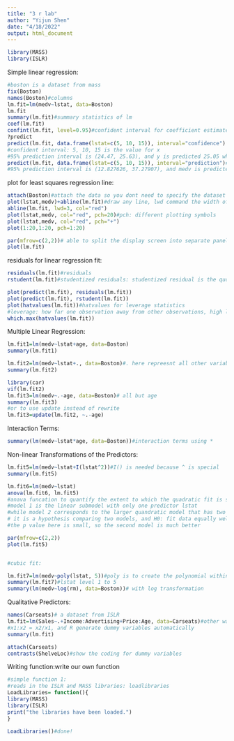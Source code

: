 ```yaml
---
title: "3 r lab"
author: "Yijun Shen"
date: "4/18/2022"
output: html_document
---
```


```r
library(MASS)
library(ISLR)
```

Simple linear regression:

```r
#boston is a dataset from mass
fix(Boston)
names(Boston)#columns
lm.fit=lm(medv~lstat, data=Boston)
lm.fit
summary(lm.fit)#summary statistics of lm
coef(lm.fit)
confint(lm.fit, level=0.95)#confident interval for coefficient estimates
?predict
predict(lm.fit, data.frame(lstat=c(5, 10, 15)), interval="confidence")
#confident interval: 5, 10, 15 is the value for x
#95% prediction interval is (24.47, 25.63), and y is predicted 25.05 when x equals to 10
predict(lm.fit, data.frame(lstat=c(5, 10, 15)), interval="prediction")#prediction interval
#95% prediction interval is (12.827626, 37.27907), and medv is predicted 25.05 when lstat equals to 10
```

plot for least squares regression line:

```r
attach(Boston)#attach the data so you dont need to specify the dataset each times
plot(lstat,medv)+abline(lm.fit)#draw any line, lwd command the width of the regression line
abline(lm.fit, lwd=3, col="red")
plot(lstat,medv, col="red", pch=20)#pch: different plotting symbols
plot(lstat,medv, col="red", pch="+")
plot(1:20,1:20, pch=1:20)

par(mfrow=c(2,2))# able to split the display screen into separate panels for multiple plots, 2 x 2 in this one
plot(lm.fit)
```

residuals for linear regression fit:

```r
residuals(lm.fit)#residuals
rstudent(lm.fit)#studentized residuals: studentized residual is the quotient resulting from the division of a residual by an estimate of its standard deviation. 

plot(predict(lm.fit), residuals(lm.fit))
plot(predict(lm.fit), rstudent(lm.fit))
plot(hatvalues(lm.fit))#hatvalues for leverage statistics
#leverage: how far one observation away from other observations, high leverage means outliers
which.max(hatvalues(lm.fit))

```

Multiple Linear Regression:

```r
lm.fit1=lm(medv~lstat+age, data=Boston)
summary(lm.fit1)

lm.fit2=lm(medv~lstat+., data=Boston)#. here repreesnt all other variables
summary(lm.fit2)

library(car)
vif(lm.fit2)
lm.fit3=lm(medv~.-age, data=Boston)# all but age
summary(lm.fit3)
#or to use update instead of rewrite
lm.fit3=update(lm.fit2, ~.-age)
```

Interaction Terms:

```r
summary(lm(medv~lstat*age, data=Boston))#interaction terms using *
```

Non-linear Transformations of the Predictors:

```r
lm.fit5=lm(medv~lstat+I(lstat^2))#I() is needed because ^ is special
summary(lm.fit5)

lm.fit6=lm(medv~lstat)
anova(lm.fit6, lm.fit5)
#anava funcation to quantify the extent to which the quadratic fit is superior to the linear fit
#model 1 is the linear submodel with only one predictor lstat
#while model 2 corresponds to the larger quandratic model that has two predictors lstat and lstat^2
# it is a hypothesis comparing two models, and H0: fit data equally well
#the p value here is small, so the second model is much better

par(mfrow=c(2,2))
plot(lm.fit5)


#cubic fit:

lm.fit7=lm(medv~poly(lstat, 5))#poly is to create the polynomial within lm()
summary(lm.fit7)#lstat level 1 to 5 
summary(lm(medv~log(rm), data=Boston))# with log transformation
```

Qualitative Predictors:

```r
names(Carseats)# a dataset from ISLR
lm.fit=lm(Sales~.+Income:Advertising+Price:Age, data=Carseats)#other way to conduct interaction terms
#x1:x2 = x2/x1, and R generate dummy variables automatically
summary(lm.fit)

attach(Carseats)
contrasts(ShelveLoc)#show the coding for dummy variables


```

Writing function:write our own function

```r
#simple function 1:
#reads in the ISLR and MASS libraries: loadlibraries
LoadLibraries= function(){
library(MASS)
library(ISLR)
print("the libraries have been loaded.")
}

LoadLibraries()#done!
```

